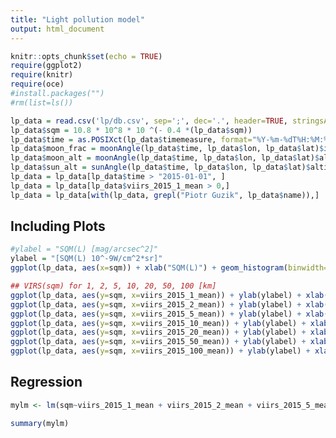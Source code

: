 ```yaml
---
title: "Light pollution model"
output: html_document
---
```


```r
knitr::opts_chunk$set(echo = TRUE)
require(ggplot2)
require(knitr)
require(oce)
#install.packages("")
#rm(list=ls())
```

```r
lp_data = read.csv('lp/db.csv', sep=';', dec='.', header=TRUE, stringsAsFactors = TRUE, encoding = "UTF-8")
lp_data$sqm = 10.8 * 10^8 * 10 ^(- 0.4 *(lp_data$sqm))
lp_data$time = as.POSIXct(lp_data$timemeasure, format="%Y-%m-%dT%H:%M:%S", tz="UTC")
lp_data$moon_frac = moonAngle(lp_data$time, lp_data$lon, lp_data$lat)$illuminatedFraction
lp_data$moon_alt = moonAngle(lp_data$time, lp_data$lon, lp_data$lat)$altitude
lp_data$sun_alt = sunAngle(lp_data$time, lp_data$lon, lp_data$lat)$altitude
lp_data = lp_data[lp_data$time > "2015-01-01", ]
lp_data = lp_data[lp_data$viirs_2015_1_mean > 0,]
lp_data = lp_data[with(lp_data, grepl("Piotr Guzik", lp_data$name)),]
```

## Including Plots

```r
#ylabel = "SQM(L) [mag/arcsec^2]"
ylabel = "[SQM(L) 10^-9W/cm^2*sr]"
ggplot(lp_data, aes(x=sqm)) + xlab("SQM(L)") + geom_histogram(binwidth=0.1, col='blue') + labs(title="Histogram")

## VIRS(sqm) for 1, 2, 5, 10, 20, 50, 100 [km]
ggplot(lp_data, aes(y=sqm, x=viirs_2015_1_mean)) + ylab(ylabel) + xlab("VIRS 2015 (1 km) Mean  [10^-9W/cm^2*sr]") + geom_point(color="blue", alpha=0.1) + xlim(0,10) + ylim(0,20)
ggplot(lp_data, aes(y=sqm, x=viirs_2015_2_mean)) + ylab(ylabel) + xlab("VIRS 2015 (2 km) Mean  [10^-9W/cm^2*sr]") + geom_point(color="blue", alpha=0.1) + xlim(0,10) + ylim(0,20)
ggplot(lp_data, aes(y=sqm, x=viirs_2015_5_mean)) + ylab(ylabel) + xlab("VIRS 2015 (5 km) Mean  [10^-9W/cm^2*sr]") + geom_point(color="blue", alpha=0.1) + xlim(0,10) +  ylim(0,20)
ggplot(lp_data, aes(y=sqm, x=viirs_2015_10_mean)) + ylab(ylabel) + xlab("VIRS 2015 (10 km) Mean [10^-9W/cm^2*sr]") + geom_point(color="blue", alpha=0.1) + xlim(0,10) +  ylim(0,20)
ggplot(lp_data, aes(y=sqm, x=viirs_2015_20_mean)) + ylab(ylabel) + xlab("VIRS 2015 (20 km) Mean [10^-9W/cm^2*sr]") + geom_point(color="blue", alpha=0.1) + xlim(0,10) +  ylim(0,20)
ggplot(lp_data, aes(y=sqm, x=viirs_2015_50_mean)) + ylab(ylabel) + xlab("VIRS 2015 (50 km) Mean [10^-9W/cm^2*sr]") + geom_point(color="blue", alpha=0.1) + xlim(0,10) +  ylim(0,20)
ggplot(lp_data, aes(y=sqm, x=viirs_2015_100_mean)) + ylab(ylabel) + xlab("VIRS 2015 (100 km) Mean [10^-9W/cm^2*sr]") + geom_point(color="blue", alpha=0.1) + xlim(0,10) +  ylim(0,20)

```

## Regression
```r
mylm <- lm(sqm~viirs_2015_1_mean + viirs_2015_2_mean + viirs_2015_5_mean + viirs_2015_10_mean + viirs_2015_20_mean + viirs_2015_50_mean + viirs_2015_100_mean + moon_alt*moon_frac + sun_alt, data=lp_data)

summary(mylm)
```

